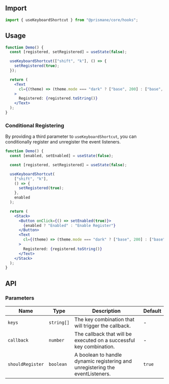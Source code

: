 ## Import

```js
import { useKeyboardShortcut } from "@prismane/core/hooks";
```

## Usage

```jsx
function Demo() {
  const [registered, setRegistered] = useState(false);

  useKeyboardShortcut(["shift", "k"], () => {
    setRegistered(true);
  });

  return (
    <Text
      cl={(theme) => (theme.mode === "dark" ? ["base", 200] : ["base", 700])}
    >
      Registered: {registered.toString()}
    </Text>
  );
}
```

### Conditional Registering

By providing a third parameter to `useKeyboardShortcut`, you can conditionally register and unregister the event listeners.

```jsx
function Demo() {
  const [enabled, setEnabled] = useState(false);

  const [registered, setRegistered] = useState(false);

  useKeyboardShortcut(
    ["shift", "k"],
    () => {
      setRegistered(true);
    },
    enabled
  );

  return (
    <Stack>
      <Button onClick={() => setEnabled(true)}>
        {enabled ? "Enabled" : "Enable Register"}
      </Button>
      <Text
        cl={(theme) => (theme.mode === "dark" ? ["base", 200] : ["base", 700])}
      >
        Registered: {registered.toString()}
      </Text>
    </Stack>
  );
}
```

## API

### Parameters

| Name             | Type       | Description                                                                   | Default |
| ---------------- | ---------- | ----------------------------------------------------------------------------- | ------- |
| `keys`           | `string[]` | The key combination that will trigger the callback.                           | -       |
| `callback`       | `number`   | The callback that will be executed on a successful key combination.           | -       |
| `shouldRegister` | `boolean`  | A boolean to handle dynamic registering and unregistering the eventListeners. | `true`  |

